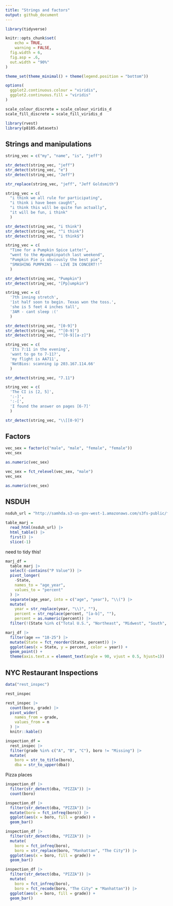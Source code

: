 ```yaml
---
title: "Strings and factors"
output: github_document
---
```


```r
library(tidyverse)

knitr::opts_chunk$set(
	echo = TRUE,
	warning = FALSE,
  fig.width = 6,
  fig.asp = .6,
  out.width = "90%"
)

theme_set(theme_minimal() + theme(legend.position = "bottom"))

options(
  ggplot2.continuous.colour = "viridis",
  ggplot2.continuous.fill = "viridis"
)

scale_colour_discrete = scale_colour_viridis_d
scale_fill_discrete = scale_fill_viridis_d
```

```r
library(rvest)
library(p8105.datasets)
```

## Strings and manipulations

```r
string_vec = c("my", "name", "is", "jeff")

str_detect(string_vec, "jeff")
str_detect(string_vec, "e")
str_detect(string_vec, "Jeff")

str_replace(string_vec, "jeff", "Jeff Goldsmith")

```


```r
string_vec = c(
  "i think we all rule for participating",
  "i think i have been caught",
  "i think this will be quite fun actually",
  "it will be fun, i think"
  )

str_detect(string_vec, "i think")
str_detect(string_vec, "^i think")
str_detect(string_vec, "i think$")
```


```r
string_vec = c(
  "Time for a Pumpkin Spice Latte!",
  "went to the #pumpkinpatch last weekend",
  "Pumpkin Pie is obviously the best pie",
  "SMASHING PUMPKINS -- LIVE IN CONCERT!!"
  )

str_detect(string_vec, "Pumpkin")
str_detect(string_vec, "[Pp]umpkin")
```

```r
string_vec = c(
  '7th inning stretch',
  '1st half soon to begin. Texas won the toss.',
  'she is 5 feet 4 inches tall',
  '3AM - cant sleep :('
  )

str_detect(string_vec, "[0-9]")
str_detect(string_vec, "^[0-9]")
str_detect(string_vec, "^[0-9][a-z]")
```

```r
string_vec = c(
  'Its 7:11 in the evening',
  'want to go to 7-11?',
  'my flight is AA711',
  'NetBios: scanning ip 203.167.114.66'
  )

str_detect(string_vec, "7.11")
```

```r
string_vec = c(
  'The CI is [2, 5]',
  ':-]',
  ':-[',
  'I found the answer on pages [6-7]'
  )

str_detect(string_vec, "\\[[0-9]")
```


## Factors

```r
vec_sex = factor(c("male", "male", "female", "female"))
vec_sex

as.numeric(vec_sex)

vec_sex = fct_relevel(vec_sex, "male")
vec_sex

as.numeric(vec_sex)
```

## NSDUH

```r
nsduh_url = "http://samhda.s3-us-gov-west-1.amazonaws.com/s3fs-public/field-uploads/2k15StateFiles/NSDUHsaeShortTermCHG2015.htm"

table_marj = 
  read_html(nsduh_url) |> 
  html_table() |> 
  first() |> 
  slice(-1)
```

need to tidy this!

```r
marj_df =
  table_marj |> 
  select(-contains("P Value")) |> 
  pivot_longer(
    -State,
    names_to = "age_year",
    values_to = "percent"
  ) |> 
  separate(age_year, into = c("age", "year"), "\\(") |> 
  mutate(
    year = str_replace(year, "\\)", ""),
    percent = str_replace(percent, "[a-b]", ""),
    percent = as.numeric(percent)) |> 
  filter(!(State %in% c("Total U.S.", "Northeast", "Midwest", "South", "West")))
```

```r
marj_df |> 
  filter(age == "18-25") |> 
  mutate(State = fct_reorder(State, percent)) |> 
  ggplot(aes(x = State, y = percent, color = year)) +
  geom_point() + 
  theme(axis.text.x = element_text(angle = 90, vjust = 0.5, hjust=1))
```



## NYC Restaurant Inspections

```r
data("rest_inspec")

rest_inspec
```


```r
rest_inspec |> 
  count(boro, grade) |> 
  pivot_wider(
    names_from = grade,
    values_from = n
  ) |> 
  knitr::kable()
```

```r
inspection_df = 
  rest_inspec |> 
  filter(grade %in% c("A", "B", "C"), boro != "Missing") |> 
  mutate(
    boro = str_to_title(boro),
    dba = str_to_upper(dba))
```

Pizza places

```r
inspection_df |> 
  filter(str_detect(dba, "PIZZA")) |> 
  count(boro)
```


```r
inspection_df |> 
  filter(str_detect(dba, "PIZZA")) |> 
  mutate(boro = fct_infreq(boro)) |> 
  ggplot(aes(x = boro, fill = grade)) + 
  geom_bar()
```




```r
inspection_df |> 
  filter(str_detect(dba, "PIZZA")) |> 
  mutate(
    boro = fct_infreq(boro), 
    boro = str_replace(boro, "Manhattan", "The City")) |> 
  ggplot(aes(x = boro, fill = grade)) + 
  geom_bar()
```

```r
inspection_df |> 
  filter(str_detect(dba, "PIZZA")) |> 
  mutate(
    boro = fct_infreq(boro), 
    boro = fct_recode(boro, "The City" = "Manhattan")) |> 
  ggplot(aes(x = boro, fill = grade)) + 
  geom_bar()
```